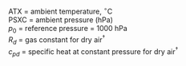 
<p class=box>
ATX = ambient temperature, $^{\circ}$C  
PSXC = ambient pressure (hPa)  
$p_{0}$ = reference pressure = 1000 hPa  
$R_{d}$ = gas constant for dry air$^{\dagger}$  
$c_{pd}$ = specific heat at constant pressure for dry air$^{\dagger}$  
</p><p class=box2>
\begin{equation}
\mathrm{\{THETA\}}=\left(\mathrm{\{ATX\}}+T_{0}\right)\left(\frac{p_{0}}{\mathrm{\{PSXC\}}}\right)^{R_{d}/c_{pd}}
(\#eq:THETA)
\end{equation}
</p>  
